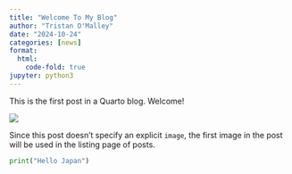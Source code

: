 ```yaml
---
title: "Welcome To My Blog"
author: "Tristan O'Malley"
date: "2024-10-24"
categories: [news]
format:
  html:
    code-fold: true
jupyter: python3
---
```


This is the first post in a Quarto blog. Welcome!

![](thumbnail.jpg)

Since this post doesn't specify an explicit `image`, the first image in the post will be used in the listing page of posts.

```python
print("Hello Japan")
```